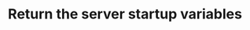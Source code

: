---
title: 'Return the server startup variables'
api: 'GET /api/client/servers/eff10fb1-e18b-4c3e-973e-a2c548c7b649/startup  '
---